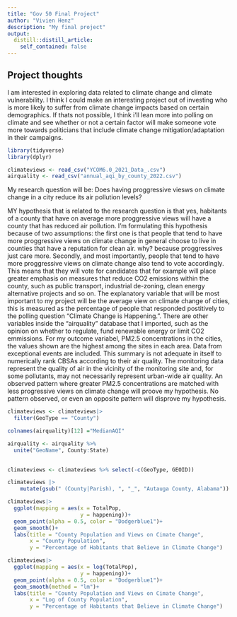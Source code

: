 ```yaml
---
title: "Gov 50 Final Project"
author: "Vivien Henz"
description: "My final project"
output:
  distill::distill_article:
    self_contained: false
---
```




## Project thoughts

I am interested in exploring data related to climate change and climate vulnerability. I think I could make an interesting project out of investing who is more likely to suffer from climate change impacts based on certain demographics. If thats not possible, I think i'll lean more into polling on climate and see whether or not a certain factor will make someone vote more towards politicians that include climate change mitigation/adaptation in their campaigns.

```r
library(tidyverse)
library(dplyr)
```

```r
climateviews <- read_csv("YCOM6.0_2021_Data_.csv")
airquality <- read_csv("annual_aqi_by_county_2022.csv")
```

My research question will be: Does having proggressive viesws on climate change in a city reduce its air pollution levels?

MY hypothesis that is related to the research question is that yes, habitants of a county that have on average more proggressive views will have a county that has reduced air pollution. I'm formulating this hypothesis because of two assumptions: the first one is that people that tend to have more proggressive views on climate change in general choose to live in counties that have a reputation for clean air. why? because proggressives just care more. Secondly, and most importantly, people that tend to have more proggressive views on climate change also tend to vote accordingly. This means that they will vote for candidates that for example will place greater emphasis on measures that reduce CO2 emissions within the county, such as public transport, industrial de-zoning, clean energy alternative projects and so on. The explanatory variable that will be most important to my project will be the average view on climate change of cities, this is measured as the percentage of people that responded postitively to the polling question "Climate Change is Happening.". There are other variables inside the "airquality" database that I imported, such as the opinion on whether to regulate, fund renewable energy or limit CO2 emmissions. For my outcome variabel, PM2.5 concentrations in the cities, the values shown are the highest among the sites in each area. Data from exceptional events are included.  This summary is not adequate in itself to numerically rank CBSAs according to their air quality.  The monitoring data represent the quality of air in the vicinity of the monitoring site and, for some pollutants, may not necessarily represent urban-wide air quality. An observed pattern where greater PM2.5 concentrations are matched with less progressive views on climate change will proove my hypothesis. No pattern observed, or even an opposite pattern will disprove my hypothesis.

```r

climateviews <- climateviews|>
  filter(GeoType == "County")

colnames(airquality)[12] ="MedianAQI"

```

```r

airquality <- airquality %>%
  unite("GeoName", County:State)
  
```

```r

climateviews <- climateviews %>% select(-c(GeoType, GEOID))

```

```r
climateviews |> 
    mutate(gsub(" (County|Parish), ", "_", "Autauga County, Alabama"))
```


```r
climateviews|>
  ggplot(mapping = aes(x = TotalPop,
                       y = happening))+
  geom_point(alpha = 0.5, color = "Dodgerblue1")+
  geom_smooth()+
  labs(title = "County Population and Views on Cimate Change",
       x = "County Population",
       y = "Percentage of Habitants that Believe in Climate Change")
```

```r
climateviews|>
  ggplot(mapping = aes(x = log(TotalPop),
                       y = happening))+
  geom_point(alpha = 0.5, color = "Dodgerblue1")+
  geom_smooth(method = "lm")+
  labs(title = "County Population and Views on Cimate Change",
       x = "Log of County Population",
       y = "Percentage of Habitants that Believe in Climate Change")




```

